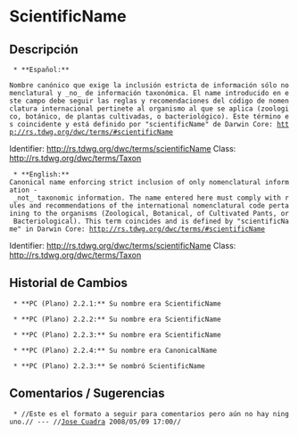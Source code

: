 = ScientificName =


== Descripción ==
  * **Español:**
 

 Nombre canónico que exige la inclusión estricta de información sólo nomenclatural y _no_ de información taxonómica. El name introducido en este campo debe seguir las reglas y recomendaciones del código de nomenclatura internacional pertinete al organismo al que se aplica (zoologico, botánico, de plantas cultivadas, o bacteriológico). Este término es coincidente y está definido por "scientificName" de Darwin Core: http://rs.tdwg.org/dwc/terms/#scientificName
 
Identifier:	http://rs.tdwg.org/dwc/terms/scientificName
Class:	http://rs.tdwg.org/dwc/terms/Taxon



  * **English:**
 Canonical name enforcing strict inclusion of only nomenclatural information - _not_ taxonomic information. The name entered here must comply with rules and recommendations of the international nomenclatural code pertaining to the organisms (Zoological, Botanical, of Cultivated Pants, or Bacteriological). This term coincides and is defined by "scientificName" in Darwin Core: http://rs.tdwg.org/dwc/terms/#scientificName

Identifier:	http://rs.tdwg.org/dwc/terms/scientificName
Class:	http://rs.tdwg.org/dwc/terms/Taxon

== Historial de Cambios ==
  * **PC (Plano) 2.2.1:** Su nombre era ScientificName

  * **PC (Plano) 2.2.2:** Su nombre era ScientificName

  * **PC (Plano) 2.2.3:** Su nombre era ScientificName

  * **PC (Plano) 2.2.4:** Su nombre era CanonicalName

  * **PC (Plano) 2.2.3:** Se nombró ScientificName

== Comentarios / Sugerencias ==

  * //Este es el formato a seguir para comentarios pero aún no hay ninguno.// --- //[[jcuadra@inbio.ac.cr|Jose Cuadra]] 2008/05/09 17:00//

